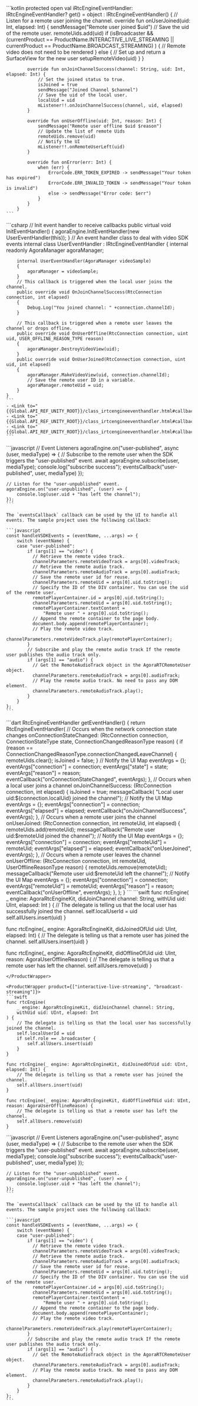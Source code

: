 <PlatformWrapper platform="android">
    ```kotlin
    protected open val iRtcEngineEventHandler: IRtcEngineEventHandler?
        get() = object : IRtcEngineEventHandler() {
            // Listen for a remote user joining the channel.
            override fun onUserJoined(uid: Int, elapsed: Int) {
                sendMessage("Remote user joined $uid")
                // Save the uid of the remote user.
                remoteUids.add(uid)
                if (isBroadcaster && (currentProduct == ProductName.INTERACTIVE_LIVE_STREAMING
                            || currentProduct == ProductName.BROADCAST_STREAMING)
                ) {
                    // Remote video does not need to be rendered
                } else {
                    // Set up and return a SurfaceView for the new user
                    setupRemoteVideo(uid)
                }
            }

            override fun onJoinChannelSuccess(channel: String, uid: Int, elapsed: Int) {
                // Set the joined status to true.
                isJoined = true
                sendMessage("Joined Channel $channel")
                // Save the uid of the local user.
                localUid = uid
                mListener!!.onJoinChannelSuccess(channel, uid, elapsed)
            }

            override fun onUserOffline(uid: Int, reason: Int) {
                sendMessage("Remote user offline $uid $reason")
                // Update the list of remote Uids
                remoteUids.remove(uid)
                // Notify the UI
                mListener!!.onRemoteUserLeft(uid)
            }

            override fun onError(err: Int) {
                when (err) {
                    ErrorCode.ERR_TOKEN_EXPIRED -> sendMessage("Your token has expired")
                    ErrorCode.ERR_INVALID_TOKEN -> sendMessage("Your token is invalid")
                    else -> sendMessage("Error code: $err")
                }
            }
        }
    ```
</PlatformWrapper>
<PlatformWrapper platform="unity">
    ```csharp
    // Init event handler to receive callbacks
    public virtual void InitEventHandler()
    {
        agoraEngine.InitEventHandler(new UserEventHandler(this));
    }
    // An event handler class to deal with video SDK events
    internal class UserEventHandler : IRtcEngineEventHandler
    {
        internal readonly AgoraManager agoraManager;
        
        internal UserEventHandler(AgoraManager videoSample)
        {
            agoraManager = videoSample;
        }
        // This callback is triggered when the local user joins the channel.
        public override void OnJoinChannelSuccess(RtcConnection connection, int elapsed)
        {
            Debug.Log("You joined channel: " +connection.channelId);
        }
        
        // This callback is triggered when a remote user leaves the channel or drops offline.
        public override void OnUserOffline(RtcConnection connection, uint uid, USER_OFFLINE_REASON_TYPE reason)
        {
            agoraManager.DestroyVideoView(uid);
        }
        public override void OnUserJoined(RtcConnection connection, uint uid, int elapsed)
        {
            agoraManager.MakeVideoView(uid, connection.channelId);
            // Save the remote user ID in a variable.
            agoraManager.remoteUid = uid;
        }
    }
    ```
    - <Link to="{{Global.API_REF_UNITY_ROOT}}/class_irtcengineeventhandler.html#callback_irtcengineeventhandler_onjoinchannelsuccess">OnJoinChannelSuccess</Link>
    - <Link to="{{Global.API_REF_UNITY_ROOT}}/class_irtcengineeventhandler.html#callback_irtcengineeventhandler_onuseroffline">OnUserOffline</Link>
    - <Link to="{{Global.API_REF_UNITY_ROOT}}/class_irtcengineeventhandler.html#callback_irtcengineeventhandler_onuserjoined">OnUserJoined</Link>
    ```
</PlatformWrapper>
<PlatformWrapper platform="web">
    ```javascript
    // Event Listeners
    agoraEngine.on("user-published", async (user, mediaType) => {
        // Subscribe to the remote user when the SDK triggers the "user-published" event.
        await agoraEngine.subscribe(user, mediaType);
        console.log("subscribe success");
        eventsCallback("user-published", user, mediaType)
    });

    // Listen for the "user-unpublished" event.
    agoraEngine.on("user-unpublished", (user) => {
        console.log(user.uid + "has left the channel");
    });
    ```

    The `eventsCallback` callback can be used by the UI to handle all events. The sample project uses the following callback:

    ```javascript
    const handleVSDKEvents = (eventName, ...args) => {
        switch (eventName) {
        case "user-published":
            if (args[1] == "video") {
              // Retrieve the remote video track.
              channelParameters.remoteVideoTrack = args[0].videoTrack;
              // Retrieve the remote audio track.
              channelParameters.remoteAudioTrack = args[0].audioTrack;
              // Save the remote user id for reuse.
              channelParameters.remoteUid = args[0].uid.toString();
              // Specify the ID of the DIV container. You can use the uid of the remote user.
              remotePlayerContainer.id = args[0].uid.toString();
              channelParameters.remoteUid = args[0].uid.toString();
              remotePlayerContainer.textContent =
                  "Remote user " + args[0].uid.toString();
              // Append the remote container to the page body.
              document.body.append(remotePlayerContainer);
              // Play the remote video track.
              channelParameters.remoteVideoTrack.play(remotePlayerContainer);
            }
            // Subscribe and play the remote audio track If the remote user publishes the audio track only.
            if (args[1] == "audio") {
              // Get the RemoteAudioTrack object in the AgoraRTCRemoteUser object.
              channelParameters.remoteAudioTrack = args[0].audioTrack;
              // Play the remote audio track. No need to pass any DOM element.
              channelParameters.remoteAudioTrack.play();
            }
        }
    };
    ```
</PlatformWrapper>
<PlatformWrapper platform="flutter">
    ```dart
    RtcEngineEventHandler getEventHandler() {
        return RtcEngineEventHandler(
            // Occurs when the network connection state changes
            onConnectionStateChanged: (RtcConnection connection,
                ConnectionStateType state, ConnectionChangedReasonType reason) {
                if (reason ==
                    ConnectionChangedReasonType.connectionChangedLeaveChannel) {
                    remoteUids.clear();
                    isJoined = false;
                }
                // Notify the UI
                Map<String, dynamic> eventArgs = {};
                eventArgs["connection"] = connection;
                eventArgs["state"] = state;
                eventArgs["reason"] = reason;
                eventCallback("onConnectionStateChanged", eventArgs);
            },
            // Occurs when a local user joins a channel
            onJoinChannelSuccess: (RtcConnection connection, int elapsed) {
                isJoined = true;
                messageCallback(
                    "Local user uid:${connection.localUid} joined the channel");
                // Notify the UI
                Map<String, dynamic> eventArgs = {};
                eventArgs["connection"] = connection;
                eventArgs["elapsed"] = elapsed;
                eventCallback("onJoinChannelSuccess", eventArgs);
            },
            // Occurs when a remote user joins the channel
            onUserJoined: (RtcConnection connection, int remoteUid, int elapsed) {
                remoteUids.add(remoteUid);
                messageCallback("Remote user uid:$remoteUid joined the channel");
                // Notify the UI
                Map<String, dynamic> eventArgs = {};
                eventArgs["connection"] = connection;
                eventArgs["remoteUid"] = remoteUid;
                eventArgs["elapsed"] = elapsed;
                eventCallback("onUserJoined", eventArgs);
            },
            // Occurs when a remote user leaves the channel
            onUserOffline: (RtcConnection connection, int remoteUid,
                UserOfflineReasonType reason) {
                remoteUids.remove(remoteUid);
                messageCallback("Remote user uid:$remoteUid left the channel");
                // Notify the UI
                Map<String, dynamic> eventArgs = {};
                eventArgs["connection"] = connection;
                eventArgs["remoteUid"] = remoteUid;
                eventArgs["reason"] = reason;
                eventCallback("onUserOffline", eventArgs);
            },
        );
    }
    ```
</PlatformWrapper>
<PlatformWrapper platform={["ios","macos"]}>
<ProductWrapper product={["video-calling", "voice-calling"]}>
```swift
func rtcEngine(
    _ engine: AgoraRtcEngineKit, didJoinChannel channel: String,
    withUid uid: UInt, elapsed: Int
) {
    // The delegate is telling us that the local user has successfully joined the channel.
    self.localUserId = uid
    self.allUsers.insert(uid)
}

func rtcEngine(_ engine: AgoraRtcEngineKit, didJoinedOfUid uid: UInt, elapsed: Int) {
    // The delegate is telling us that a remote user has joined the channel.
    self.allUsers.insert(uid)
}

func rtcEngine(_ engine: AgoraRtcEngineKit, didOfflineOfUid uid: UInt, reason: AgoraUserOfflineReason) {
    // The delegate is telling us that a remote user has left the channel.
    self.allUsers.remove(uid)
}
```
</ProductWrapper>

<ProductWrapper product={["interactive-live-streaming", "broadcast-streaming"]}>
```swift
func rtcEngine(
    _ engine: AgoraRtcEngineKit, didJoinChannel channel: String,
    withUid uid: UInt, elapsed: Int
) {
    // The delegate is telling us that the local user has successfully joined the channel.
    self.localUserId = uid
    if self.role == .broadcaster {
        self.allUsers.insert(uid)
    }
}

func rtcEngine(_ engine: AgoraRtcEngineKit, didJoinedOfUid uid: UInt, elapsed: Int) {
    // The delegate is telling us that a remote user has joined the channel.
    self.allUsers.insert(uid)
}

func rtcEngine(_ engine: AgoraRtcEngineKit, didOfflineOfUid uid: UInt, reason: AgoraUserOfflineReason) {
    // The delegate is telling us that a remote user has left the channel.
    self.allUsers.remove(uid)
}
```
</ProductWrapper>

</PlatformWrapper>
<PlatformWrapper platform="web">
    ```javascript
    // Event Listeners
    agoraEngine.on("user-published", async (user, mediaType) => {
        // Subscribe to the remote user when the SDK triggers the "user-published" event.
        await agoraEngine.subscribe(user, mediaType);
        console.log("subscribe success");
        eventsCallback("user-published", user, mediaType)
    });

    // Listen for the "user-unpublished" event.
    agoraEngine.on("user-unpublished", (user) => {
        console.log(user.uid + "has left the channel");
    });
    ```

    The `eventsCallback` callback can be used by the UI to handle all events. The sample project uses the following callback:

    ```javascript
    const handleVSDKEvents = (eventName, ...args) => {
        switch (eventName) {
        case "user-published":
            if (args[1] == "video") {
              // Retrieve the remote video track.
              channelParameters.remoteVideoTrack = args[0].videoTrack;
              // Retrieve the remote audio track.
              channelParameters.remoteAudioTrack = args[0].audioTrack;
              // Save the remote user id for reuse.
              channelParameters.remoteUid = args[0].uid.toString();
              // Specify the ID of the DIV container. You can use the uid of the remote user.
              remotePlayerContainer.id = args[0].uid.toString();
              channelParameters.remoteUid = args[0].uid.toString();
              remotePlayerContainer.textContent =
                  "Remote user " + args[0].uid.toString();
              // Append the remote container to the page body.
              document.body.append(remotePlayerContainer);
              // Play the remote video track.
              channelParameters.remoteVideoTrack.play(remotePlayerContainer);
            }
            // Subscribe and play the remote audio track If the remote user publishes the audio track only.
            if (args[1] == "audio") {
              // Get the RemoteAudioTrack object in the AgoraRTCRemoteUser object.
              channelParameters.remoteAudioTrack = args[0].audioTrack;
              // Play the remote audio track. No need to pass any DOM element.
              channelParameters.remoteAudioTrack.play();
            }
        }
    };
    ```
</PlatformWrapper>
